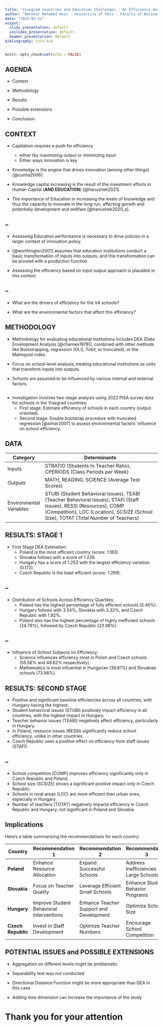```yaml
---
title: 'Visegrad Countries and Education Challenges : An Efficiency Analysis'
author: "Bennour Mohamed Hsin - University of Pécs - Faculty of Business and Economics"
date: "2024-03-22"
output:
  slidy_presentation: default
  ioslides_presentation: default
  beamer_presentation: default
bibliography: refs.bib
---
```


```r
knitr::opts_chunk$set(echo = FALSE)
```



## AGENDA 

- Context 

- Methodology

- Results 

- Possible extensions

- Conclusion

## CONTEXT

- Capitalism requires a push for efficiency
  - either tby maximizing output or minimizing input
  - Either ways innovation is key

- Knowledge is the engine that drives innovation (among other things) [@cunha2006].

- Knowledge capital increasing is the result of the investment efforts in Human Capital (**AND EDUCATION**) [@hanushek2021]

- The importance of Education in increasing the levels of knowledge and thus the capacity to innovate in the long run, affecting gorwth and potentially development and wellfare [@hanushek2020_a].

## --

- Assessing Education performance is necessary to drive policies in a larger context of innovation policy.

- [@worthington2001] assumes that education institutions conduct a basic transformation of inputs into outputs, and this transformation can be proxied with a production function 

- Assessing the efficiency based on input output approach is plausible in this context

## -- 

- What are the drivers of efficiency for the V4 schools?

- What are the environmental factors that affect this efficiency?






## METHODOLOGY

- Methodology for evaluating educational institutions includes DEA (Data Envelopment Analysis [@charnes1978]), combined with other methods like Bootstrapping, regression (OLS, Tobit, or truncated), or the Malmquist index.

- Focus on school-level analysis, treating educational institutions as units that transform inputs into outputs.

- Schools are assumed to be influenced by various internal and external factors.


## 

- Investigation involves two-stage analysis using 2022 PISA survey data for schools in the Visegrad countries:
  - First stage: Estimate efficiency of schools in each country (output oriented).
  - Second stage: Double bootstrap procedure with truncated regression [@simar2007] to assess environmental factors' influence on school efficiency.
  
  
## DATA


| Category                | Determinants                                                                                                           |
|-------------------------|------------------------------------------------------------------------------------------------------------------------|
| Inputs                  | STRATIO (Students to Teacher Ratio), CPERIODS (Class Periods per Week)                                                 |
| Outputs                 | MATH, READING, SCIENCE (Average Test Scores)                                                                           |
| Environmental Variables | STUBI (Student Behavioral Issues), TEABI (Teacher Behavioral Issues), STAFI (Staff Issues), RESSI (Resources), COMP (Competition), LOC (Location), SCSIZE (School Size), TOTAT (Total Number of Teachers) |



## RESULTS: STAGE 1


- First Stage DEA Estimation:
  - Poland is the most efficient country (score: 1.183).
  - Slovakia follows with a score of 1.226.
  - Hungary has a score of 1.253 with the largest efficiency variation (0.172).
  - Czech Republic is the least efficient (score: 1.269).
  
## -- 

- Distribution of Schools Across Efficiency Quartiles:
  - Poland has the highest percentage of fully efficient schools (5.46%).
  - Hungary follows with 3.54%, Slovakia with 3.32%, and Czech Republic with 1.92%.
  - Poland also has the highest percentage of highly inefficient schools (24.79%), followed by Czech Republic (23.98%).
  
  
## --

- Influence of School Subjects on Efficiency:
  - Science influences efficiency most in Polish and Czech schools (55.56% and 48.62% respectively).
  - Mathematics is most influential in Hungarian (39.81%) and Slovakian schools (73.98%).
  
## RESULTS: SECOND STAGE


  - Positive and significant baseline efficiencies across all countries, with Hungary having the highest.
  - Student behavioral issues (STUBI) positively impact efficiency in all countries, with the highest impact in Hungary.
  - Teacher behavior issues (TEABI) negatively affect efficiency, particularly in Hungary.
  - In Poland, resource issues (RESSI) significantly reduce school efficiency, unlike in other countries.
  - Czech Republic sees a positive effect on efficiency from staff issues (STAFI).
  
## -- 

  - School competition (COMP) improves efficiency significantly only in Czech Republic and Poland.
  - School size (SCSIZE) shows a significant positive impact only in Czech Republic.
  - Schools in rural areas (LOC) are more efficient than urban ones, especially in Hungary.
  - Number of teachers (TOTAT) negatively impacts efficiency in Czech Republic and Hungary; not significant in Poland and Slovakia.
  
  
## Implications

Here's a table summarizing the recommendations for each country:

| Country   | Recommendation 1                                      | Recommendation 2                                             | Recommendation 3                                              | Recommendation 4                                            |
|-----------|-------------------------------------------------------|--------------------------------------------------------------|---------------------------------------------------------------|-------------------------------------------------------------|
| **Poland**    | Enhance Resource Allocation                           | Expand Successful Schools                                    | Address Inefficiencies in Large Schools                       | Foster Healthy Competition                                  |
| **Slovakia**  | Focus on Teacher Quality                              | Leverage Efficient Small Schools                             | Enhance Student Behavior Programs                            | Address Staff Issues                                        |
| **Hungary**   | Improve Student Behavioral Interventions             | Enhance Teacher Support and Development                      | Optimize School Size                                         | Promote Rural School Efficiency                             |
| **Czech Republic** | Invest in Staff Development                           | Optimize Teacher Numbers                                     | Encourage School Competition                                 | Improve Resource Efficiency                                 |



## POTENTIAL ISSUES and POSSIBLE EXTENSIONS

- Aggregation on different levels might be problematic

- Separability test was not conducted 

- Directional Distance Function might be more appropriate than DEA in this case

- Adding time dimension can increase the importance of the study


# Thank you for your attention
